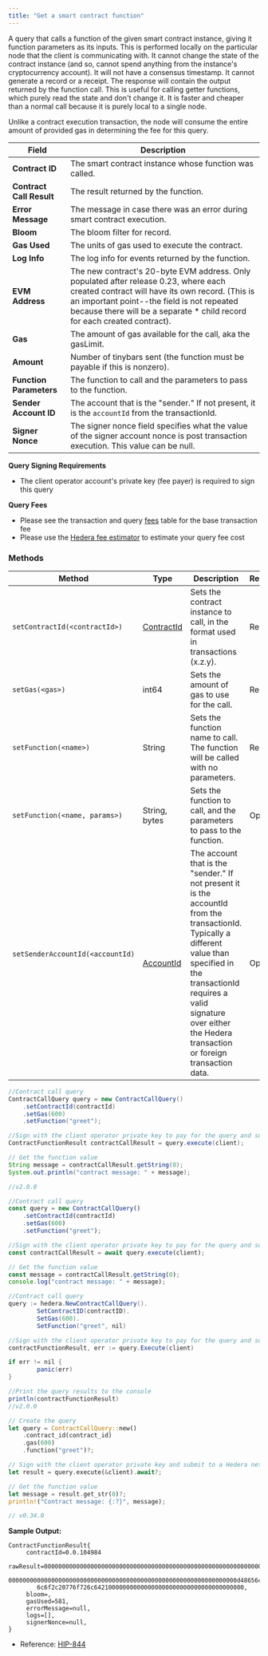 ```yaml
---
title: "Get a smart contract function"
---
```



A query that calls a function of the given smart contract instance, giving it function parameters as its inputs. This is performed locally on the particular node that the client is communicating with. It cannot change the state of the contract instance (and so, cannot spend anything from the instance's cryptocurrency account). It will not have a consensus timestamp. It cannot generate a record or a receipt. The response will contain the output returned by the function call. This is useful for calling getter functions, which purely read the state and don't change it. It is faster and cheaper than a normal call because it is purely local to a single node.

Unlike a contract execution transaction, the node will consume the entire amount of provided gas in determining the fee for this query.

<table><thead><tr><th>Field</th><th>Description</th></tr></thead><tbody><tr><td><strong>Contract ID</strong></td><td>The smart contract instance whose function was called.</td></tr><tr><td><strong>Contract Call Result</strong></td><td>The result returned by the function.</td></tr><tr><td><strong>Error Message</strong></td><td>The message in case there was an error during smart contract execution.</td></tr><tr><td><strong>Bloom</strong></td><td>The bloom filter for record.</td></tr><tr><td><strong>Gas Used</strong></td><td>The units of gas used to execute the contract.</td></tr><tr><td><strong>Log Info</strong></td><td>The log info for events returned by the function.</td></tr><tr><td><strong>EVM Address</strong></td><td>The new contract's 20-byte EVM address. Only populated after release 0.23, where each created contract will have its own record. (This is an important point--the field is not repeated because there will be a separate * child record for each created contract).</td></tr><tr><td><strong>Gas</strong></td><td>The amount of gas available for the call, aka the gasLimit.</td></tr><tr><td><strong>Amount</strong></td><td>Number of tinybars sent (the function must be payable if this is nonzero).</td></tr><tr><td><strong>Function Parameters</strong></td><td>The function to call and the parameters to pass to the function.</td></tr><tr><td><strong>Sender Account ID</strong></td><td>The account that is the "sender." If not present, it is the <code>accountId</code> from the transactionId.</td></tr><tr><td><strong>Signer Nonce</strong></td><td>The signer nonce field specifies what the value of the signer account nonce is post transaction execution. This value can be null.</td></tr></tbody></table>

**Query Signing Requirements**

* The client operator account's private key (fee payer) is required to sign this query

**Query Fees**

* Please see the transaction and query [fees](/hedera/networks/mainnet/fees#transaction-and-query-fees) table for the base transaction fee
* Please use the [Hedera fee estimator](https://hedera.com/fees) to estimate your query fee cost

### Methods

<table><thead><tr><th>Method</th><th>Type</th><th>Description</th><th>Requirement</th></tr></thead><tbody><tr><td><code>setContractId(&#x3C;contractId>)</code></td><td><a href="/hedera/sdks-and-apis/sdks/specialized-types#contractid">ContractId</a></td><td>Sets the contract instance to call, in the format used in transactions (x.z.y).</td><td>Required</td></tr><tr><td><code>setGas(&#x3C;gas>)</code></td><td>int64</td><td>Sets the amount of gas to use for the call.</td><td>Required</td></tr><tr><td><code>setFunction(&#x3C;name>)</code></td><td>String</td><td>Sets the function name to call. The function will be called with no parameters.</td><td>Required</td></tr><tr><td><code>setFunction(&#x3C;name, params>)</code></td><td>String,<br/>bytes</td><td>Sets the function to call, and the parameters to pass to the function.</td><td>Optional</td></tr><tr><td><p><code>setSenderAccountId(&#x3C;accountId)</code></p><p><br/></p></td><td><a href="/hedera/sdks-and-apis/sdks/specialized-types#accountid">AccountId</a></td><td>The account that is the "sender." If not present it is the accountId from the transactionId. Typically a different value than specified in the transactionId requires a valid signature over either the Hedera transaction or foreign transaction data.</td><td>Optional</td></tr></tbody></table>

<CodeGroup>

```java Java
//Contract call query
ContractCallQuery query = new ContractCallQuery()
    .setContractId(contractId)
    .setGas(600)
    .setFunction("greet"); 

//Sign with the client operator private key to pay for the query and submit the query to a Hedera network
ContractFunctionResult contractCallResult = query.execute(client);

// Get the function value
String message = contractCallResult.getString(0);
System.out.println("contract message: " + message);

//v2.0.0
```


```javascript JavaScript
//Contract call query
const query = new ContractCallQuery()
    .setContractId(contractId)
    .setGas(600)
    .setFunction("greet");

//Sign with the client operator private key to pay for the query and submit the query to a Hedera network
const contractCallResult = await query.execute(client);

// Get the function value
const message = contractCallResult.getString(0);
console.log("contract message: " + message);
```


```java Go
//Contract call query
query := hedera.NewContractCallQuery().
		SetContractID(contractID).
		SetGas(600).
		SetFunction("greet", nil)

//Sign with the client operator private key to pay for the query and submit the query to a Hedera network
contractFunctionResult, err := query.Execute(client)

if err != nil {
		panic(err)
}

//Print the query results to the console
println(contractFunctionResult)
//v2.0.0
```


```rust Rust
// Create the query
let query = ContractCallQuery::new()
    .contract_id(contract_id)
    .gas(600)
    .function("greet")?;

// Sign with the client operator private key and submit to a Hedera network
let result = query.execute(&client).await?;

// Get the function value
let message = result.get_str(0)?;
println!("Contract message: {:?}", message);

// v0.34.0
```

</CodeGroup>

**Sample Output:**

```
ContractFunctionResult{
     contractId=0.0.104984
     rawResult=000000000000000000000000000000000000000000000000000000000000002
        0000000000000000000000000000000000000000000000000000000000000000d48656c
        6c6f2c20776f726c642100000000000000000000000000000000000000, 
     bloom=, 
     gasUsed=581, 
     errorMessage=null, 
     logs=[],
     signerNonce=null,
}
```

* Reference: [HIP-844](https://hips.hedera.com/hip/hip-844)
